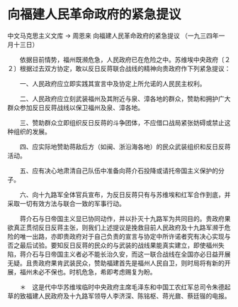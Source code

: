 # 向福建人民革命政府的紧急提议

中文马克思主义文库 -> 周恩来
向福建人民革命政府的紧急提议
（一九三四年一月十三日）


　　依据目前情势，福州既濒危急，人民政府已在危险之中。苏维埃中央政府〔２２〕根据过去双方协定，敢以反日反蒋联合战线的精神向贵政府作下列紧急提议：
 
　　一、人民政府应立即实践其宣言中及协定上所允诺的人民民主权利。

　　二、人民政府应立刻武装福州及其附近与泉、漳各地的群众，赞助和拥护广大群众参加反日反蒋战线以保卫福州及泉、漳各地。

　　三、赞助群众立即组织反日反蒋的斗争团体，不应借口战局紧张妨碍或禁止这种组织的发展。

　　四、应实际地赞助蒋敌后方（如闽、浙沿海各地）的民众武装组织和反日反蒋活动。

　　五、应有决心地肃清自己队伍中准备向蒋介石投降或请托帝国主义保护的分子。

　　六、向十九路军全体官兵宣布，为反日反蒋只有与苏维埃和红军合作到底，并采取一切有效方法与联合一致的军事行动。

　　蒋介石与日帝国主义显已协同动作，并以扑灭十九路军为共同目的。贵政府果欲真正贯彻反日反蒋主张，则我们上述提议是挽救目前人民政府及十九路军濒于危险的唯一出路，亦即贵政府对于自己负责的宣言与协定中所许诺者究有决心实现与否之最后试验。要知反日反蒋的民众的与武装的战线果能真实建立，即使福州失陷，蒋介石与日帝国主义者必不能长治久安，而这一联合战线在全国亦必日益开展无疑。且贵政府果肯武装民众，赞助福建首先是福州人民自卫，则时局将有新的开展，福州未必不保也。时机危急，希即考虑赐复为盼。



　　＊　这是代中华苏维埃临时中央政府主席毛泽东和中国工农红军总司令朱德起草的致福建人民政府及十九路军领导人李济深、陈铭枢、蒋光鼐、蔡廷锴的电报。



